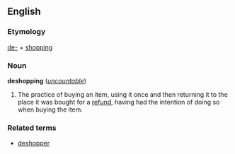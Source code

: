 ==English==
===Etymology===
[[de-]] + [[shop]]ping

===Noun===
'''deshopping''' (''[[uncountable]]'')

#The practice of buying an item, using it once and then returning it to the place it was bought for a [[refund]], having had the intention of doing so when buying the item.

===Related terms===
*[[deshopper]]